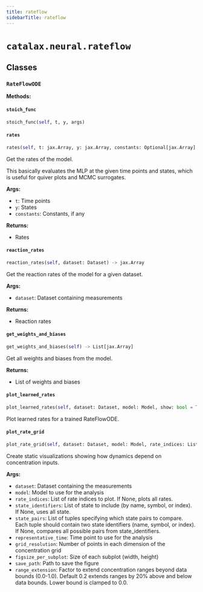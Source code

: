 ```yaml
---
title: rateflow
sidebarTitle: rateflow
---
```


# `catalax.neural.rateflow`

## Classes

### `RateFlowODE` <sup><a href="https://github.com/JR-1991/Catalax/blob/master/catalax/neural/rateflow.py#L18" target="_blank"><Icon icon="github" style="width: 14px; height: 14px;" /></a></sup>

**Methods:**

#### `stoich_func` <sup><a href="https://github.com/JR-1991/Catalax/blob/master/catalax/neural/rateflow.py#L88" target="_blank"><Icon icon="github" style="width: 14px; height: 14px;" /></a></sup>

```python
stoich_func(self, t, y, args)
```

#### `rates` <sup><a href="https://github.com/JR-1991/Catalax/blob/master/catalax/neural/rateflow.py#L114" target="_blank"><Icon icon="github" style="width: 14px; height: 14px;" /></a></sup>

```python
rates(self, t: jax.Array, y: jax.Array, constants: Optional[jax.Array] = None) -> jax.Array
```

Get the rates of the model.

This basically evaluates the MLP at the given time points and states, which
is useful for quiver plots and MCMC surrogates.

**Args:**
- `t`: Time points
- `y`: States
- `constants`: Constants, if any

**Returns:**
- Rates


#### `reaction_rates` <sup><a href="https://github.com/JR-1991/Catalax/blob/master/catalax/neural/rateflow.py#L137" target="_blank"><Icon icon="github" style="width: 14px; height: 14px;" /></a></sup>

```python
reaction_rates(self, dataset: Dataset) -> jax.Array
```

Get the reaction rates of the model for a given dataset.

**Args:**
- `dataset`: Dataset containing measurements

**Returns:**
- Reaction rates


#### `get_weights_and_biases` <sup><a href="https://github.com/JR-1991/Catalax/blob/master/catalax/neural/rateflow.py#L154" target="_blank"><Icon icon="github" style="width: 14px; height: 14px;" /></a></sup>

```python
get_weights_and_biases(self) -> List[jax.Array]
```

Get all weights and biases from the model.

**Returns:**
- List of weights and biases


#### `plot_learned_rates` <sup><a href="https://github.com/JR-1991/Catalax/blob/master/catalax/neural/rateflow.py#L166" target="_blank"><Icon icon="github" style="width: 14px; height: 14px;" /></a></sup>

```python
plot_learned_rates(self, dataset: Dataset, model: Model, show: bool = True, save_path: str | None = None, round_stoich: bool = True) -> Figure
```

Plot learned rates for a trained RateFlowODE.


#### `plot_rate_grid` <sup><a href="https://github.com/JR-1991/Catalax/blob/master/catalax/neural/rateflow.py#L186" target="_blank"><Icon icon="github" style="width: 14px; height: 14px;" /></a></sup>

```python
plot_rate_grid(self, dataset: Dataset, model: Model, rate_indices: List[int] | None = None, state_identifiers: List[str] | None = None, state_pairs: List[Tuple[str | int, str | int]] | None = None, representative_time: float = 0.0, grid_resolution: int = 30, figsize_per_subplot: Tuple[int, int] = (5, 4), save_path: str | None = None, range_extension: float = 0.2, show: bool = True) -> Figure
```

Create static visualizations showing how dynamics depend on concentration inputs.

**Args:**
- `dataset`: Dataset containing the measurements
- `model`: Model to use for the analysis
- `rate_indices`: List of rate indices to plot. If None, plots all rates.
- `state_identifiers`: List of state to include (by name, symbol, or index).
            If None, uses all state.
- `state_pairs`: List of tuples specifying which state pairs to compare.
          Each tuple should contain two state identifiers (name, symbol, or index).
          If None, compares all possible pairs from state_identifiers.
- `representative_time`: Time point to use for the analysis
- `grid_resolution`: Number of points in each dimension of the concentration grid
- `figsize_per_subplot`: Size of each subplot (width, height)
- `save_path`: Path to save the figure
- `range_extension`: Factor to extend concentration ranges beyond data bounds (0.0-1.0).
           Default 0.2 extends ranges by 20% above and below data bounds.
           Lower bound is clamped to 0.0.

